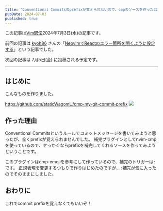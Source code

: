 ```yaml
---
title: "Conventional Commitsのprefixが覚えられないので、cmpのソースを作ったはなし"
pubDate: 2024-07-03
published: true
---
```


この記事は[Vim駅伝](https://vim-jp.org/ekiden/)2024年7月3日(水)の記事です。

前回の記事は [kyoh86](https://github.com/kyoh86) さんの「[NeovimでReactのエラー箇所を開くように設定する](https://zenn.dev/vim_jp/articles/5a245a6c278929)」という記事でした。

次回の記事は 7月5日(金) に投稿される予定です。

---

## はじめに

こんなものを作りました。

https://github.com/staticWagomU/cmp-my-git-commit-prefix
![](/images/blog/2024-07-03-vim-ekiden/Animation.gif)

## 作った理由

Conventional Commitsというルールでコミットメッセージを書いてみようと思ったが、全くprefixが覚えられませんでした。
補完プラグインとしてnvim-cmpを使っているので、せっかくならprefixを補完してくれるソースを作ってみようということです。

このプラグインはcmp-emojiを参考にして作っているので、補完のトリガーは`:`です。
正規表現を変更するつもりで作りはじめたのですが、`:`補完が気に入ったのでそのままにしました。

## おわりに

これでcommit prefixを覚えなくてもいいぞ！
